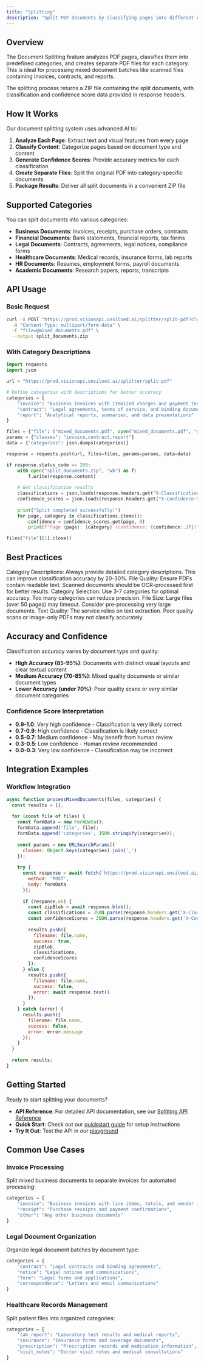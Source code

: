 ```yaml
---
title: "Splitting"
description: "Split PDF documents by classifying pages into different categories"
---
```


## Overview

The Document Splitting feature analyzes PDF pages, classifies them into predefined categories, and creates separate PDF files for each category. This is ideal for processing mixed document batches like scanned files containing invoices, contracts, and reports.

<Note>
The splitting process returns a ZIP file containing the split documents, with classification and confidence score data provided in response headers.
</Note>

## How It Works

Our document splitting system uses advanced AI to:

1. **Analyze Each Page**: Extract text and visual features from every page
2. **Classify Content**: Categorize pages based on document type and content
3. **Generate Confidence Scores**: Provide accuracy metrics for each classification
4. **Create Separate Files**: Split the original PDF into category-specific documents
5. **Package Results**: Deliver all split documents in a convenient ZIP file

## Supported Categories

You can split documents into various categories:

- **Business Documents**: Invoices, receipts, purchase orders, contracts
- **Financial Documents**: Bank statements, financial reports, tax forms  
- **Legal Documents**: Contracts, agreements, legal notices, compliance forms
- **Healthcare Documents**: Medical records, insurance forms, lab reports
- **HR Documents**: Resumes, employment forms, payroll documents
- **Academic Documents**: Research papers, reports, transcripts

## API Usage

### Basic Request

```bash
curl -X POST "https://prod.visionapi.unsiloed.ai/splitter/split-pdf?classes=invoice,contract,report" \
  -H "Content-Type: multipart/form-data" \
  -F "file=@mixed_documents.pdf" \
  --output split_documents.zip
```

### With Category Descriptions

```python
import requests
import json

url = "https://prod.visionapi.unsiloed.ai/splitter/split-pdf"

# Define categories with descriptions for better accuracy
categories = {
    "invoice": "Business invoices with itemized charges and payment terms",
    "contract": "Legal agreements, terms of service, and binding documents", 
    "report": "Analytical reports, summaries, and data presentations"
}

files = {"file": ("mixed_documents.pdf", open("mixed_documents.pdf", "rb"), "application/pdf")}
params = {"classes": "invoice,contract,report"}
data = {"categories": json.dumps(categories)}

response = requests.post(url, files=files, params=params, data=data)

if response.status_code == 200:
    with open("split_documents.zip", "wb") as f:
        f.write(response.content)
    
    # Get classification results
    classifications = json.loads(response.headers.get("X-Classifications", "{}"))
    confidence_scores = json.loads(response.headers.get("X-Confidence-Scores", "{}"))
    
    print("Split completed successfully!")
    for page, category in classifications.items():
        confidence = confidence_scores.get(page, 0)
        print(f"Page {page}: {category} (confidence: {confidence:.2f})")

files["file"][1].close()
```

## Best Practices

<Tip>
Category Descriptions: Always provide detailed category descriptions. This can improve classification accuracy by 20-30%.
</Tip>

<Tip>
File Quality: Ensure PDFs contain readable text. Scanned documents should be OCR-processed first for better results.
</Tip>

<Tip>
Category Selection: Use 3-7 categories for optimal accuracy. Too many categories can reduce precision.
</Tip>

<Warning>
File Size: Large files (over 50 pages) may timeout. Consider pre-processing very large documents.
</Warning>

<Warning>
Text Quality: The service relies on text extraction. Poor quality scans or image-only PDFs may not classify accurately.
</Warning>

## Accuracy and Confidence

Classification accuracy varies by document type and quality:

- **High Accuracy (85-95%)**: Documents with distinct visual layouts and clear textual content
- **Medium Accuracy (70-85%)**: Mixed quality documents or similar document types
- **Lower Accuracy (under 70%)**: Poor quality scans or very similar document categories

### Confidence Score Interpretation

- **0.9-1.0**: Very high confidence - Classification is very likely correct
- **0.7-0.9**: High confidence - Classification is likely correct  
- **0.5-0.7**: Medium confidence - May benefit from human review
- **0.3-0.5**: Low confidence - Human review recommended
- **0.0-0.3**: Very low confidence - Classification may be incorrect

## Integration Examples

### Workflow Integration

```javascript
async function processMixedDocuments(files, categories) {
  const results = [];
  
  for (const file of files) {
    const formData = new FormData();
    formData.append('file', file);
    formData.append('categories', JSON.stringify(categories));
    
    const params = new URLSearchParams({
      classes: Object.keys(categories).join(',')
    });
    
    try {
      const response = await fetch(`https://prod.visionapi.unsiloed.ai/splitter/split-pdf?${params}`, {
        method: 'POST',
        body: formData
      });
      
      if (response.ok) {
        const zipBlob = await response.blob();
        const classifications = JSON.parse(response.headers.get('X-Classifications') || '{}');
        const confidenceScores = JSON.parse(response.headers.get('X-Confidence-Scores') || '{}');
        
        results.push({
          filename: file.name,
          success: true,
          zipBlob,
          classifications,
          confidenceScores
        });
      } else {
        results.push({
          filename: file.name,
          success: false,
          error: await response.text()
        });
      }
    } catch (error) {
      results.push({
        filename: file.name,
        success: false,
        error: error.message
      });
    }
  }
  
  return results;
}
```

## Getting Started

Ready to start splitting your documents? 

- **API Reference**: For detailed API documentation, see our [Splitting API Reference](/api-reference/splitting)
- **Quick Start**: Check out our [quickstart guide](/quickstart) for setup instructions
- **Try It Out**: Test the API in our [playground](/our-playground)

## Common Use Cases

### Invoice Processing
Split mixed business documents to separate invoices for automated processing:

```python
categories = {
    "invoice": "Business invoices with line items, totals, and vendor information",
    "receipt": "Purchase receipts and payment confirmations",
    "other": "Any other business documents"
}
```

### Legal Document Organization
Organize legal document batches by document type:

```python
categories = {
    "contract": "Legal contracts and binding agreements",
    "notice": "Legal notices and communications", 
    "form": "Legal forms and applications",
    "correspondence": "Letters and email communications"
}
```

### Healthcare Records Management
Split patient files into organized categories:

```python
categories = {
    "lab_report": "Laboratory test results and medical reports",
    "insurance": "Insurance forms and coverage documents",
    "prescription": "Prescription records and medication information",
    "visit_notes": "Doctor visit notes and medical consultations"
}
``` 